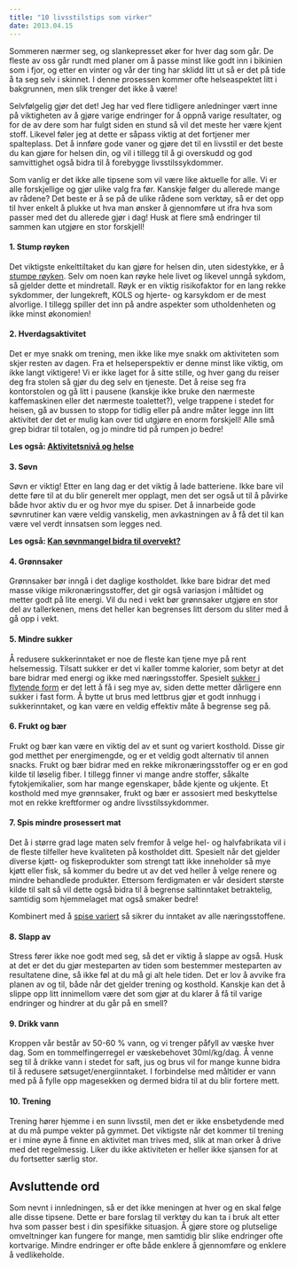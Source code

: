 ```yaml
---
title: "10 livsstilstips som virker"
date: 2013.04.15
---
```


Sommeren nærmer seg, og slankepresset øker for hver dag som går. De fleste av oss går rundt med planer om å passe minst like godt inn i bikinien som i fjor, og etter en vinter og vår der ting har sklidd litt ut så er det på tide å ta seg selv i skinnet. I denne prosessen kommer ofte helseaspektet litt i bakgrunnen, men slik trenger det ikke å være!

Selvfølgelig gjør det det! Jeg har ved flere tidligere anledninger vært inne på viktigheten av å gjøre varige endringer for å oppnå varige resultater, og for de av dere som har fulgt siden en stund så vil det meste her være kjent stoff. Likevel føler jeg at dette er såpass viktig at det fortjener mer spalteplass. Det å innføre gode vaner og gjøre det til en livsstil er det beste du kan gjøre for helsen din, og vil i tillegg til å gi overskudd og god samvittighet også bidra til å forebygge livsstilssykdommer.

Som vanlig er det ikke alle tipsene som vil være like aktuelle for alle. Vi er alle forskjellige og gjør ulike valg fra før. Kanskje følger du allerede mange av rådene? Det beste er å se på de ulike rådene som verktøy, så er det opp til hver enkelt å plukke ut hva man ønsker å gjennomføre ut ifra hva som passer med det du allerede gjør i dag! Husk at flere små endringer til sammen kan utgjøre en stor forskjell!

#### 1. Stump røyken

Det viktigste enkelttiltaket du kan gjøre for helsen din, uten sidestykke, er å [stumpe røyken](stump-royken.qmd). Selv om noen kan røyke hele livet og likevel unngå sykdom, så gjelder dette et mindretall. Røyk er en viktig risikofaktor for en lang rekke sykdommer, der lungekreft, KOLS og hjerte- og karsykdom er de mest alvorlige. I tillegg spiller det inn på andre aspekter som utholdenheten og ikke minst økonomien!

#### 2. Hverdagsaktivitet

Det er mye snakk om trening, men ikke like mye snakk om aktiviteten som skjer resten av dagen. Fra et helseperspektiv er denne minst like viktig, om ikke langt viktigere! Vi er ikke laget for å sitte stille, og hver gang du reiser deg fra stolen så gjør du deg selv en tjeneste. Det å reise seg fra kontorstolen og gå litt i pausene (kanskje ikke bruke den nærmeste kaffemaskinen eller det nærmeste toalettet?), velge trappene i stedet for heisen, gå av bussen to stopp for tidlig eller på andre måter legge inn litt aktivitet der det er mulig kan over tid utgjøre en enorm forskjell! Alle små grep bidrar til totalen, og jo mindre tid på rumpen jo bedre!

**Les også: [Aktivitetsnivå og helse](aktivitet-helse.qmd)**

#### 3. Søvn

Søvn er viktig! Etter en lang dag er det viktig å lade batteriene. Ikke bare vil dette føre til at du blir generelt mer opplagt, men det ser også ut til å påvirke både hvor aktiv du er og hvor mye du spiser. Det å innarbeide gode søvnrutiner kan være veldig vanskelig, men avkastningen av å få det til kan være vel verdt innsatsen som legges ned.

**Les også: [Kan søvnmangel bidra til overvekt?](sovn-overvekt.qmd)**

#### 4. Grønnsaker

Grønnsaker bør inngå i det daglige kostholdet. Ikke bare bidrar det med masse vikige mikronæringsstoffer, det gir også variasjon i måltidet og metter godt på lite energi. Vil du ned i vekt bør grønnsaker utgjøre en stor del av tallerkenen, mens det heller kan begrenses litt dersom du sliter med å gå opp i vekt.

#### 5. Mindre sukker

Å redusere sukkerinntaket er noe de fleste kan tjene mye på rent helsemessig. Tilsatt sukker er det vi kaller tomme kalorier, som betyr at det bare bidrar med energi og ikke med næringsstoffer. Spesielt [sukker i flytende form](flytende-karbohydrater.qmd) er det lett å få i seg mye av, siden dette metter dårligere enn sukker i fast form. Å bytte ut brus med lettbrus gjør et godt innhugg i sukkerinntaket, og kan være en veldig effektiv måte å begrense seg på.

#### 6. Frukt og bær

Frukt og bær kan være en viktig del av et sunt og variert kosthold. Disse gir god metthet per energimengde, og er et veldig godt alternativ til annen snacks. Frukt og bær bidrar med en rekke mikronæringsstoffer og er en god kilde til løselig fiber. I tillegg finner vi mange andre stoffer, såkalte fytokjemikalier, som har mange egenskaper, både kjente og ukjente. Et kosthold med mye grønnsaker, frukt og bær er assosiert med beskyttelse mot en rekke kreftformer og andre livsstilssykdommer.

#### 7. Spis mindre prosessert mat

Det å i større grad lage maten selv fremfor å velge hel- og halvfabrikata vil i de fleste tilfeller heve kvaliteten på kostholdet ditt. Spesielt når det gjelder diverse kjøtt- og fiskeprodukter som strengt tatt ikke inneholder så mye kjøtt eller fisk, så kommer du bedre ut av det ved heller å velge renere og mindre behandlede produkter. Ettersom ferdigmaten er vår desidert største kilde til salt så vil dette også bidra til å begrense saltinntaket betraktelig, samtidig som hjemmelaget mat også smaker bedre!

Kombinert med å [spise variert](spise-variert.qmd) så sikrer du inntaket av alle næringsstoffene.

#### 8. Slapp av

Stress fører ikke noe godt med seg, så det er viktig å slappe av også. Husk at det er det du gjør mesteparten av tiden som bestemmer mesteparten av resultatene dine, så ikke føl at du må gi alt hele tiden. Det er lov å avvike fra planen av og til, både når det gjelder trening og kosthold. Kanskje kan det å slippe opp litt innimellom være det som gjør at du klarer å få til varige endringer og hindrer at du går på en smell?

#### 9. Drikk vann

Kroppen vår består av 50-60 % vann, og vi trenger påfyll av væske hver dag. Som en tommelfingerregel er væskebehovet 30ml/kg/dag. Å venne seg til å drikke vann i stedet for saft, jus og brus vil for mange kunne bidra til å redusere søtsuget/energiinntaket. I forbindelse med måltider er vann med på å fylle opp magesekken og dermed bidra til at du blir fortere mett.

#### 10. Trening

Trening hører hjemme i en sunn livsstil, men det er ikke ensbetydende med at du må pumpe vekter på gymmet. Det viktigste når det kommer til trening er i mine øyne å finne en aktivitet man trives med, slik at man orker å drive med det regelmessig. Liker du ikke aktiviteten er heller ikke sjansen for at du fortsetter særlig stor.

## Avsluttende ord

Som nevnt i innledningen, så er det ikke meningen at hver og en skal følge alle disse tipsene. Dette er bare forslag til verktøy du kan ta i bruk alt etter hva som passer best i din spesifikke situasjon. Å gjøre store og plutselige omveltninger kan fungere for mange, men samtidig blir slike endringer ofte kortvarige. Mindre endringer er ofte både enklere å gjennomføre og enklere å vedlikeholde.
